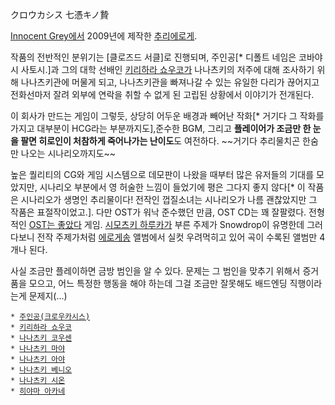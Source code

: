 クロウカシス 七憑キノ贄

[[Innocent Grey]]에서 2009년에 제작한 [[추리]][[에로게]].


작품의 전반적인 분위기는 [클로즈드 서클]로 진행되며, 주인공[* 디폴트 네임은 코바야시 사토시.]과 그의 대학 선배인 [[키리하라 쇼우코]]가 나나츠키의 저주에 대해 조사하기 위해 나나츠키관에 머물게 되고, 나나츠키관을 빠져나갈 수 있는 유일한 다리가 끊어지고 전화선마저 잘려 외부에 연락을 취할 수 없게 된 고립된 상황에서 이야기가 전개된다.


이 회사가 만드는 게임이 그렇듯, 상당히 어두운 배경과 빼어난 작화[* 거기다 그 작화를 가지고 대부분이 HCG라는 부분까지도],준수한 BGM, 그리고 '''플레이어가 조금만 한 눈을 팔면 히로인이 처참하게 죽어나가는 난이도'''도 여전하다. ~~거기다 추리물치곤 한숨만 나오는 시나리오까지도~~

높은 퀄리티의 CG와 게임 시스템으로 데모판이 나왔을 때부터 많은 유저들의 기대를 모았지만, 시나리오 부분에서 영 허술한 느낌이 들었기에 평은 그다지 좋지 않다[* 이 작품은 시나리오가 생명인 추리물이다! 전작인 껍질소녀는 시나리오가 나름 괜찮았지만 그 작품은 표절작이었고.]. 다만 OST가 워낙 준수했던 만큼, OST CD는 꽤 잘팔렸다. 전형적인 [[OST는 좋았다]] 게임. [[시모츠키 하루카]]가 부른 주제가 Snowdrop이 유명한데 그러다보니 전작 주제가처럼 [[에로게송]] 앨범에서 실컷 우려먹히고 있어 곡이 수록된 앨범만 4개나 된다.

사실 조금만 플레이하면 금방 범인을 알 수 있다. 문제는 그 범인을 맞추기 위해서 증거품을 모으고, 어느 특정한 행동을 해야 하는데 그걸 조금만 잘못해도 배드엔딩 직행이라는게 문제지(...)


 * [[주인공(크로우카시스)]]
 * [[키리하라 쇼우코]]
 * [[나나츠키 코우센]]
 * [[나나츠키 마야]]
 * [[나나츠키 아야]]
 * [[나나츠키 베니오]]
 * [[나나츠키 시온]]
 * [[히야마 아카네]]
